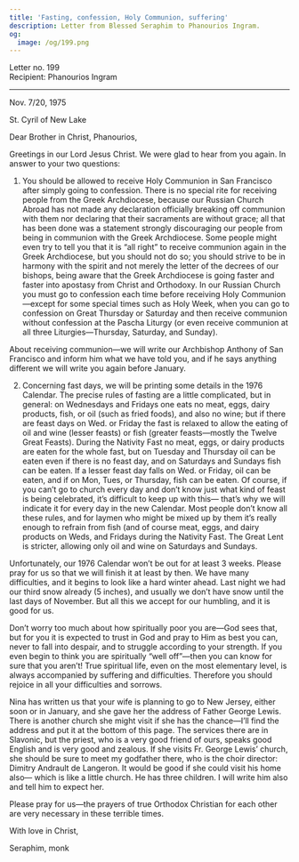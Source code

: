 ```yaml
---
title: 'Fasting, confession, Holy Communion, suffering'
description: Letter from Blessed Seraphim to Phanourios Ingram.
og:
  image: /og/199.png
---
```


<div style={{textAlign:'right', fontFamily:'monospace'}}>Letter no. 199</div>
<div style={{textAlign:'left', fontFamily:'monospace'}}>Recipient: Phanourios Ingram</div>

---

Nov. 7/20, 1975

St. Cyril of New Lake

Dear Brother in Christ, Phanourios,

Greetings in our Lord Jesus Christ. We were glad to hear from you again. In answer to your two questions:

1. You should be allowed to receive Holy Communion in San Francisco after simply going to confession. There is no special rite for receiving people from the Greek Archdiocese, because our Russian Church Abroad has not made any declaration officially breaking off communion with them nor declaring that their sacraments are without grace; all that has been done was a statement strongly discouraging our people from being in communion with the Greek Archdiocese. Some people might even try to tell you that it is “all right” to receive communion again in the Greek Archdiocese, but you should not do so; you should strive to be in harmony with the spirit and not merely the letter of the decrees of our bishops, being aware that the Greek Archdiocese is going faster and faster into apostasy from Christ and Orthodoxy. In our Russian Church you must go to confession each time before receiving Holy Communion—except for some special times such as Holy Week, when you can go to confession on Great Thursday or Saturday and then receive communion without confession at the Pascha Liturgy (or even receive communion at all three Liturgies—Thursday, Saturday, and Sunday).

About receiving communion—we will write our Archbishop Anthony of San Francisco and inform him what we have told you, and if he says anything different we will write you again before January.

2. Concerning fast days, we will be printing some details in the 1976 Calendar. The precise rules of fasting are a little complicated, but in general: on Wednesdays and Fridays one eats no meat, eggs, dairy products, fish, or oil (such as fried foods), and also no wine; but if there are feast days on Wed. or Friday the fast is relaxed to allow the eating of oil and wine (lesser feasts) or fish (greater feasts—mostly the Twelve Great Feasts). During the Nativity Fast no meat, eggs, or dairy products are eaten for the whole fast, but on Tuesday and Thursday oil can be eaten even if there is no feast day, and on Saturdays and Sundays fish can be eaten. If a lesser feast day falls on Wed. or Friday, oil can be eaten, and if on Mon, Tues, or Thursday, fish can be eaten. Of course, if you can’t go to church every day and don’t know just what kind of feast is being celebrated, it’s difficult to keep up with this— that’s why we will indicate it for every day in the new Calendar. Most people don’t know all these rules, and for laymen who might be mixed up by them it’s really enough to refrain from fish (and of course meat, eggs, and dairy products on Weds, and Fridays during the Nativity Fast. The Great Lent is stricter, allowing only oil and wine on Saturdays and Sundays.

Unfortunately, our 1976 Calendar won’t be out for at least 3 weeks. Please pray for us so that we will finish it at least by then. We have many difficulties, and it begins to look like a hard winter ahead. Last night we had our third snow already (5 inches), and usually we don’t have snow until the last days of November. But all this we accept for our humbling, and it is good for us.

Don’t worry too much about how spiritually poor you are—God sees that, but for you it is expected to trust in God and pray to Him as best you can, never to fall into despair, and to struggle according to your strength. If you even begin to think you are spiritually “well off”—then you can know for sure that you aren’t! True spiritual life, even on the most elementary level, is always accompanied by suffering and difficulties. Therefore you should rejoice in all your difficulties and sorrows.

Nina has written us that your wife is planning to go to New Jersey, either soon or in January, and she gave her the address of Father George Lewis. There is another church she might visit if she has the chance—I’ll find the address and put it at the bottom of this page. The services there are in Slavonic, but the priest, who is a very good friend of ours, speaks good English and is very good and zealous. If she visits Fr. George Lewis’ church, she should be sure to meet my godfather there, who is the choir director: Dimitry Andrault de Langeron. It would be good if she could visit his home also— which is like a little church. He has three children. I will write him also and tell him to expect her.

Please pray for us—the prayers of true Orthodox Christian for each other are very necessary in these terrible times.

With love in Christ,

Seraphim, monk